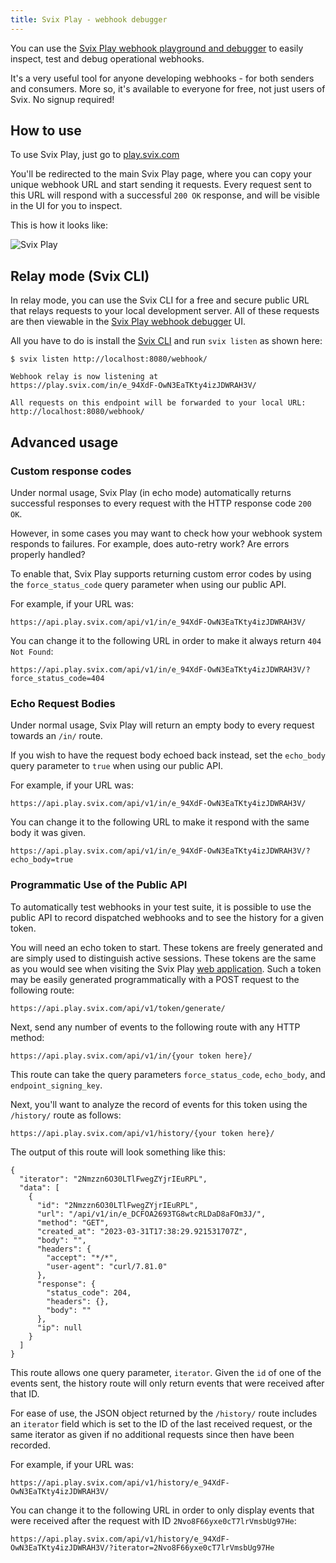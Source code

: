 ```yaml
---
title: Svix Play - webhook debugger
---
```


You can use the [Svix Play webhook playground and debugger](https://www.svix.com/play/) to easily inspect, test and debug operational webhooks.

It's a very useful tool for anyone developing webhooks - for both senders and consumers. More so, it's available to everyone for free, not just users of Svix. No signup required!

## How to use

To use Svix Play, just go to [play.svix.com](https://play.svix.com)

You'll be redirected to the main Svix Play page, where you can copy your unique webhook URL and start sending it requests. Every request sent to this URL will respond with a successful `200 OK` response, and will be visible in the UI for you to inspect.

This is how it looks like:

![Svix Play](./img/svix-play.png)

## Relay mode (Svix CLI)

In relay mode, you can use the Svix CLI for a free and secure public URL that relays requests to your local development server. All of these requests are then viewable in the [Svix Play webhook debugger](https://www.svix.com/play/) UI.

All you have to do is install the [Svix CLI](https://github.com/svix/svix-cli) and run `svix listen` as shown here:

```
$ svix listen http://localhost:8080/webhook/

Webhook relay is now listening at
https://play.svix.com/in/e_94XdF-OwN3EaTKty4izJDWRAH3V/

All requests on this endpoint will be forwarded to your local URL:
http://localhost:8080/webhook/
```

## Advanced usage

### Custom response codes

Under normal usage, Svix Play (in echo mode) automatically returns successful responses to every request with the HTTP response code `200 OK`.

However, in some cases you may want to check how your webhook system responds to failures. For example, does auto-retry work? Are errors properly handled?

To enable that, Svix Play supports returning custom error codes by using the `force_status_code` query parameter when using our public API.

For example, if your URL was:

```
https://api.play.svix.com/api/v1/in/e_94XdF-OwN3EaTKty4izJDWRAH3V/
```

You can change it to the following URL in order to make it always return `404 Not Found`:

```
https://api.play.svix.com/api/v1/in/e_94XdF-OwN3EaTKty4izJDWRAH3V/?force_status_code=404
```

### Echo Request Bodies

Under normal usage, Svix Play will return an empty body to every request towards an `/in/` route.

If you wish to have the request body echoed back instead, set the `echo_body` query parameter to `true` when using our public API.

For example, if your URL was:

```
https://api.play.svix.com/api/v1/in/e_94XdF-OwN3EaTKty4izJDWRAH3V/
```

You can change it to the following URL to make it respond with the same body it was given.

```
https://api.play.svix.com/api/v1/in/e_94XdF-OwN3EaTKty4izJDWRAH3V/?echo_body=true
```


### Programmatic Use of the Public API

To automatically test webhooks in your test suite, it is possible to use the public API to record dispatched webhooks and to see the history for a given token.

You will need an echo token to start. These tokens are freely generated and are simply used to distinguish active sessions. These tokens are the same as you would see when visiting the Svix Play [web application](https://play.svix.com). Such a token may be easily generated programmatically with a POST request to the following route:

```
https://api.play.svix.com/api/v1/token/generate/
```

Next, send any number of events to the following route with any HTTP method:

```
https://api.play.svix.com/api/v1/in/{your token here}/
```

This route can take the query parameters `force_status_code`, `echo_body`, and `endpoint_signing_key`.

Next, you'll want to analyze the record of events for this token using the `/history/` route as follows:

```
https://api.play.svix.com/api/v1/history/{your token here}/
```

The output of this route will look something like this:

```
{
  "iterator": "2Nmzzn6O30LTlFwegZYjrIEuRPL",
  "data": [
    {
      "id": "2Nmzzn6O30LTlFwegZYjrIEuRPL",
      "url": "/api/v1/in/e_DCFOA2693TG8wtcRLDaD8aFOm3J/",
      "method": "GET",
      "created_at": "2023-03-31T17:38:29.921531707Z",
      "body": "",
      "headers": {
        "accept": "*/*",
        "user-agent": "curl/7.81.0"
      },
      "response": {
        "status_code": 204,
        "headers": {},
        "body": ""
      },
      "ip": null
    }
  ]
}
```


This route allows one query parameter, `iterator`. Given the `id` of one of the events sent, the history route will only return events that were received after that ID.

For ease of use, the JSON object returned by the `/history/` route includes an `iterator` field which is set to the ID of the last received request, or the same iterator as given if no additional requests since then have been recorded.

For example, if your URL was:

```
https://api.play.svix.com/api/v1/history/e_94XdF-OwN3EaTKty4izJDWRAH3V/
```

You can change it to the following URL in order to only display events that were received after the request with ID `2Nvo8F66yxe0cT7lrVmsbUg97He`:

```
https://api.play.svix.com/api/v1/history/e_94XdF-OwN3EaTKty4izJDWRAH3V/?iterator=2Nvo8F66yxe0cT7lrVmsbUg97He
```

